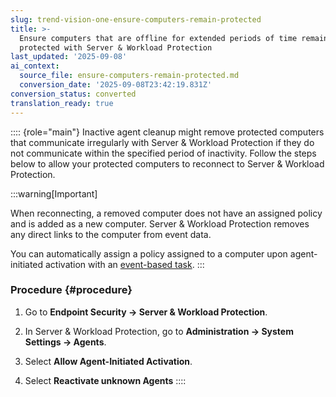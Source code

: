 ```yaml
---
slug: trend-vision-one-ensure-computers-remain-protected
title: >-
  Ensure computers that are offline for extended periods of time remain
  protected with Server & Workload Protection
last_updated: '2025-09-08'
ai_context:
  source_file: ensure-computers-remain-protected.md
  conversion_date: '2025-09-08T23:42:19.831Z'
conversion_status: converted
translation_ready: true
---
```


:::: {role="main"}
Inactive agent cleanup might remove protected computers that communicate irregularly with Server & Workload Protection if they do not communicate within the specified period of inactivity. Follow the steps below to allow your protected computers to reconnect to Server & Workload Protection.

:::warning[Important]

When reconnecting, a removed computer does not have an assigned policy and is added as a new computer. Server & Workload Protection removes any direct links to the computer from event data.

You can automatically assign a policy assigned to a computer upon agent-initiated activation with an [event-based task](autotasks-computer-changed-event.mdx).
:::

### Procedure {#procedure}

1.  Go to **Endpoint Security → Server & Workload Protection**.

2.  In Server & Workload Protection, go to **Administration → System Settings → Agents**.

3.  Select **Allow Agent-Initiated Activation**.

4.  Select **Reactivate unknown Agents**
::::
